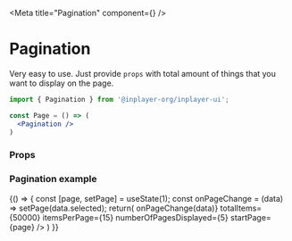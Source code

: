 
<Meta title="Pagination" component={<Pagination/>} />

# Pagination

Very easy to use. Just provide `props` with total amount of things that you want to display on the page.

```jsx
import { Pagination } from '@inplayer-org/inplayer-ui';

const Page = () => (
  <Pagination />
)
```

### Props 

<Props of={Pagination}/>

### Pagination example
<Preview withSource="open">
  <Story name="pagination">
    {() => {
        const [page, setPage] = useState(1);
        const onPageChange = (data) => setPage(data.selected);
        return(
            <Pagination
                onPageChange={(data) => onPageChange(data)}
                totalItems={50000}
                itemsPerPage={15}
                numberOfPagesDisplayed={5}
                startPage={page}
            />
        )
    }}
  </Story>
</Preview>

